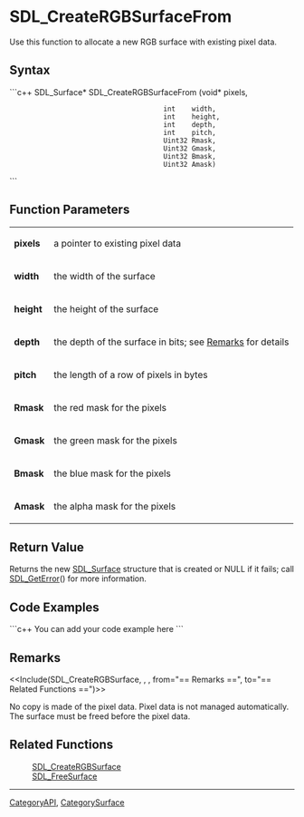 <!-- pragma section-numbers off -->
<!-- pragma disable-camelcase -->

= SDL_CreateRGBSurfaceFrom =
Use this function to allocate a new RGB surface with existing pixel data.


== Syntax ==
```c++
SDL_Surface* SDL_CreateRGBSurfaceFrom (void*  pixels,
                                       int    width,
                                       int    height,
                                       int    depth,
                                       int    pitch,
                                       Uint32 Rmask,
                                       Uint32 Gmask,
                                       Uint32 Bmask,
                                       Uint32 Amask)
```

== Function Parameters ==
{|
|'''pixels'''
|a pointer to existing pixel data
|-
|'''width'''
|the width of the surface
|-
|'''height'''
|the height of the surface
|-
|'''depth'''
|the depth of the surface in bits; see [[#Remarks|Remarks]] for details
|-
|'''pitch'''
|the length of a row of pixels in bytes
|-
|'''Rmask'''
|the red mask for the pixels
|-
|'''Gmask'''
|the green mask for the pixels
|-
|'''Bmask'''
|the blue mask for the pixels
|-
|'''Amask'''
|the alpha mask for the pixels
|}

== Return Value ==
Returns the new [[SDL_Surface]] structure that is created or NULL if it fails; call [[SDL_GetError]]() for more information.  

== Code Examples ==
```c++
You can add your code example here
```

== Remarks ==
<<Include(SDL_CreateRGBSurface, , , from="== Remarks ==", to="== Related Functions ==")>>

No copy is made of the pixel data.  Pixel data is not managed automatically.  The surface must be freed before the pixel data. 

== Related Functions ==
:[[SDL_CreateRGBSurface]]
:[[SDL_FreeSurface]]

----
[[CategoryAPI]], [[CategorySurface]]
